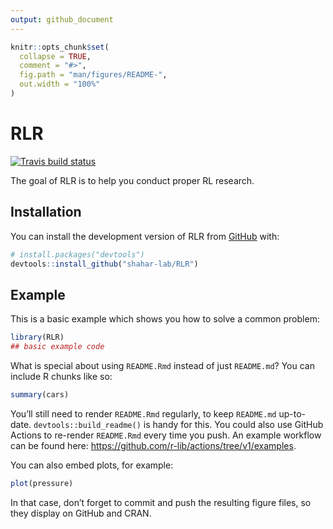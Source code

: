 ```yaml
---
output: github_document
---
```


<!-- README.md is generated from README.Rmd. Please edit that file -->

```r
knitr::opts_chunk$set(
  collapse = TRUE,
  comment = "#>",
  fig.path = "man/figures/README-",
  out.width = "100%"
)
```

# RLR

<!-- badges: start -->
[![Travis build status](https://travis-ci.com/shahar-lab/RLR.svg?branch=main)](https://travis-ci.com/shahar-lab/RLR)
<!-- badges: end -->

The goal of RLR is to help you conduct proper RL research.

## Installation

You can install the development version of RLR from [GitHub](https://github.com/) with:

``` r
# install.packages("devtools")
devtools::install_github("shahar-lab/RLR")
```

## Example

This is a basic example which shows you how to solve a common problem:

```r
library(RLR)
## basic example code
```

What is special about using `README.Rmd` instead of just `README.md`? You can include R chunks like so:

```r
summary(cars)
```

You'll still need to render `README.Rmd` regularly, to keep `README.md` up-to-date. `devtools::build_readme()` is handy for this. You could also use GitHub Actions to re-render `README.Rmd` every time you push. An example workflow can be found here: <https://github.com/r-lib/actions/tree/v1/examples>.

You can also embed plots, for example:

```r
plot(pressure)
```

In that case, don't forget to commit and push the resulting figure files, so they display on GitHub and CRAN.
